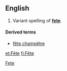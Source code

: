 ==English==
#Variant spelling of '''[[fete]]'''.

====Derived terms====
*[[fête champêtre]]

[[Category:English words spelled with diacritics or ligatures|Fete]]

[[et:Fête]]
[[fi:Fête]]
